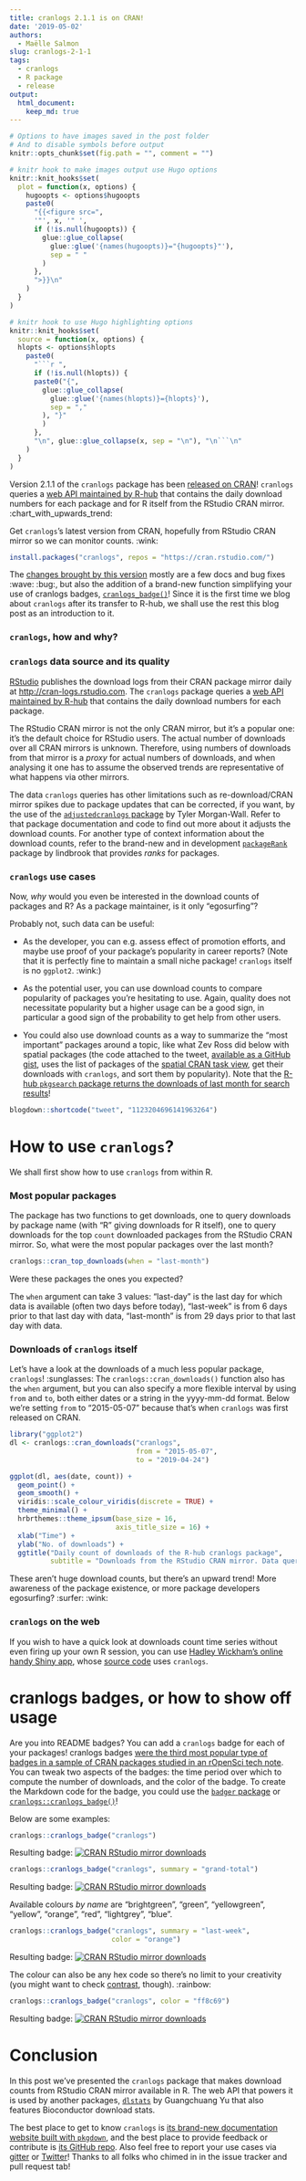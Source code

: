 ```yaml
---
title: cranlogs 2.1.1 is on CRAN!
date: '2019-05-02'
authors:
  - Maëlle Salmon
slug: cranlogs-2-1-1
tags:
  - cranlogs
  - R package
  - release
output: 
  html_document:
    keep_md: true
---
```


```r
# Options to have images saved in the post folder
# And to disable symbols before output
knitr::opts_chunk$set(fig.path = "", comment = "")

# knitr hook to make images output use Hugo options
knitr::knit_hooks$set(
  plot = function(x, options) {
    hugoopts <- options$hugoopts
    paste0(
      "{{<figure src=",
      '"', x, '" ',
      if (!is.null(hugoopts)) {
        glue::glue_collapse(
          glue::glue('{names(hugoopts)}="{hugoopts}"'),
          sep = " "
        )
      },
      ">}}\n"
    )
  }
)

# knitr hook to use Hugo highlighting options
knitr::knit_hooks$set(
  source = function(x, options) {
  hlopts <- options$hlopts
    paste0(
      "```r ",
      if (!is.null(hlopts)) {
      paste0("{",
        glue::glue_collapse(
          glue::glue('{names(hlopts)}={hlopts}'),
          sep = ","
        ), "}"
        )
      },
      "\n", glue::glue_collapse(x, sep = "\n"), "\n```\n"
    )
  }
)
```

Version 2.1.1 of the `cranlogs` package has been [released on CRAN](https://cran.r-project.org/package=cranlogs)!
`cranlogs` queries a [web API maintained by R-hub](https://github.com/r-hub/cranlogs.app#the-api-of-the-cran-downloads-database) that contains the daily download numbers for each package and for R itself from the RStudio CRAN mirror.
:chart_with_upwards_trend:

Get `cranlogs`'s latest version from CRAN, hopefully from RStudio CRAN mirror so we can monitor counts.
:wink:

``` r
install.packages("cranlogs", repos = "https://cran.rstudio.com/")
```

The [changes brought by this version](https://r-hub.github.io/cranlogs/news/index.html#cranlogs-2-1-1) mostly are a few docs and bug fixes :wave: :bug:, but also the addition of a brand-new function simplifying your use of cranlogs badges, [`cranlogs_badge()`](https://r-hub.github.io/cranlogs/reference/cranlogs_badge.html)!
Since it is the first time we blog about `cranlogs` after its transfer to R-hub, we shall use the rest this blog post as an introduction to it.

### `cranlogs`, how and why?

### `cranlogs` data source and its quality

[RStudio](http://www.rstudio.com) publishes the download logs from their CRAN package mirror daily at <http://cran-logs.rstudio.com>.
The `cranlogs` package queries a [web API maintained by R-hub](https://github.com/r-hub/cranlogs.app#the-api-of-the-cran-downloads-database) that contains the daily download numbers for each package.

The RStudio CRAN mirror is not the only CRAN mirror, but it's a popular one: it's the default choice for RStudio users.
The actual number of downloads over all CRAN mirrors is unknown.
Therefore, using numbers of downloads from that mirror is a *proxy* for actual numbers of downloads, and when analysing it one has to assume the observed trends are representative of what happens via other mirrors.

The data `cranlogs` queries has other limitations such as re-download/CRAN mirror spikes due to package updates that can be corrected, if you want, by the use of the [`adjustedcranlogs` package](https://github.com/tylermorganwall/adjustedcranlogs) by Tyler Morgan-Wall.
Refer to that package documentation and code to find out more about it adjusts the download counts.
For another type of context information about the download counts, refer to the brand-new and in development [`packageRank`](https://github.com/lindbrook/packageRank) package by lindbrook that provides *ranks* for packages.

### `cranlogs` use cases

Now, *why* would you even be interested in the download counts of packages and R?
As a package maintainer, is it only "egosurfing"?

Probably not, such data can be useful:

-   As the developer, you can e.g. assess effect of promotion efforts, and maybe use proof of your package's popularity in career reports?
    (Note that it is perfectly fine to maintain a small niche package! `cranlogs` itself is no `ggplot2`. :wink:)

-   As the potential user, you can use download counts to compare popularity of packages you're hesitating to use.
    Again, quality does not necessitate popularity but a higher usage can be a good sign, in particular a good sign of the probability to get help from other users.

-   You could also use download counts as a way to summarize the "most important" packages around a topic, like what Zev Ross did below with spatial packages (the code attached to the tweet, [available as a GitHub gist](https://gist.github.com/zross/b64657b05156d43cf81dbdd093df5c13), uses the list of packages of the [spatial CRAN task view](https://cran.r-project.org/web/views/Spatial.html), get their downloads with `cranlogs`, and sort them by popularity).
    Note that the [R-hub `pkgsearch` package returns the downloads of last month for search results](https://r-hub.github.io/pkgsearch/)!

```r
blogdown::shortcode("tweet", "1123204696141963264")
```

# How to use `cranlogs`?

We shall first show how to use `cranlogs` from within R.

### Most popular packages

The package has two functions to get downloads, one to query downloads by package name (with "R" giving downloads for R itself), one to query downloads for the top `count` downloaded packages from the RStudio CRAN mirror.
So, what were the most popular packages over the last month?

```r
cranlogs::cran_top_downloads(when = "last-month")
```

Were these packages the ones you expected?

The `when` argument can take 3 values: "last-day" is the last day for which data is available (often two days before today), "last-week" is from 6 days prior to that last day with data, "last-month" is from 29 days prior to that last day with data.

### Downloads of `cranlogs` itself

Let's have a look at the downloads of a much less popular package, `cranlogs`!
:sunglasses: The `cranlogs::cran_downloads()` function also has the `when` argument, but you can also specify a more flexible interval by using `from` and `to`, both either dates or a string in the yyyy-mm-dd format.
Below we're setting `from` to "2015-05-07" because that's when `cranlogs` was first released on CRAN.

```r
library("ggplot2")
dl <- cranlogs::cran_downloads("cranlogs",
                               from = "2015-05-07",
                               to = "2019-04-24")

ggplot(dl, aes(date, count)) +
  geom_point() +
  geom_smooth() +
  viridis::scale_colour_viridis(discrete = TRUE) +
  theme_minimal() +
  hrbrthemes::theme_ipsum(base_size = 16,
                          axis_title_size = 16) +
  xlab("Time") +
  ylab("No. of downloads") +
  ggtitle("Daily count of downloads of the R-hub cranlogs package",
          subtitle = "Downloads from the RStudio CRAN mirror. Data queried with {cranlogs} itself ;-)")
```

These aren't huge download counts, but there's an upward trend!
More awareness of the package existence, or more package developers egosurfing?
:surfer: :wink:

### `cranlogs` on the web

If you wish to have a quick look at downloads count time series without even firing up your own R session, you can use [Hadley Wickham's online handy Shiny app](https://hadley.shinyapps.io/cran-downloads/), whose [source code](https://github.com/hadley/cran-downloads) uses `cranlogs`.

# cranlogs badges, or how to show off usage

Are you into README badges?
You can add a `cranlogs` badge for each of your packages!
cranlogs badges [were the third most popular type of badges in a sample of CRAN packages studied in an rOpenSci tech note](https://ropensci.org/technotes/2018/09/10/github-badges/#what-are-the-most-common-badges).
You can tweak two aspects of the badges: the time period over which to compute the number of downloads, and the color of the badge.
To create the Markdown code for the badge, you could use the [`badger` package](https://cran.r-project.org/package=badger) or [`cranlogs::cranlogs_badge()`](http://r-hub.github.io/cranlogs/reference/cranlogs_badge.html)!

Below are some examples:

```r
cranlogs::cranlogs_badge("cranlogs")
```

Resulting badge: [![CRAN RStudio mirror downloads](https://cranlogs.r-pkg.org/badges/last-month/cranlogs?color=blue)](https://r-pkg.org/pkg/cranlogs)

```r
cranlogs::cranlogs_badge("cranlogs", summary = "grand-total")
```

Resulting badge: [![CRAN RStudio mirror downloads](https://cranlogs.r-pkg.org/badges/grand-total/cranlogs?color=blue)](https://r-pkg.org/pkg/cranlogs)

Available colours *by name* are "brightgreen", "green", "yellowgreen", "yellow", "orange", "red", "lightgrey", "blue".

```r
cranlogs::cranlogs_badge("cranlogs", summary = "last-week", 
                         color = "orange")
```

Resulting badge: [![CRAN RStudio mirror downloads](https://cranlogs.r-pkg.org/badges/last-week/cranlogs?color=orange)](https://r-pkg.org/pkg/cranlogs)

The colour can also be any hex code so there's no limit to your creativity (you might want to check [contrast](https://medium.com/@uistephen/text-contrast-for-web-pages-d685636c0749), though).
:rainbow:

```r
cranlogs::cranlogs_badge("cranlogs", color = "ff8c69")
```

Resulting badge: [![CRAN RStudio mirror downloads](https://cranlogs.r-pkg.org/badges/last-month/cranlogs?color=ff8c69)](https://r-pkg.org/pkg/cranlogs)

# Conclusion

In this post we've presented the `cranlogs` package that makes download counts from RStudio CRAN mirror available in R.
The web API that powers it is used by another packages, [`dlstats`](https://cran.r-project.org/web/packages/dlstats/index.html) by Guangchuang Yu that also features Bioconductor download stats.

The best place to get to know `cranlogs` is [its brand-new documentation website built with `pkgdown`](https://r-hub.github.io/cranlogs), and the best place to provide feedback or contribute is [its GitHub repo](https://github.com/r-hub/cranlogs).
Also feel free to report your use cases via [gitter](https://gitter.im/r-hub/community) or [Twitter](https://twitter.com/rhub_)!
Thanks to all folks who chimed in in the issue tracker and pull request tab!
